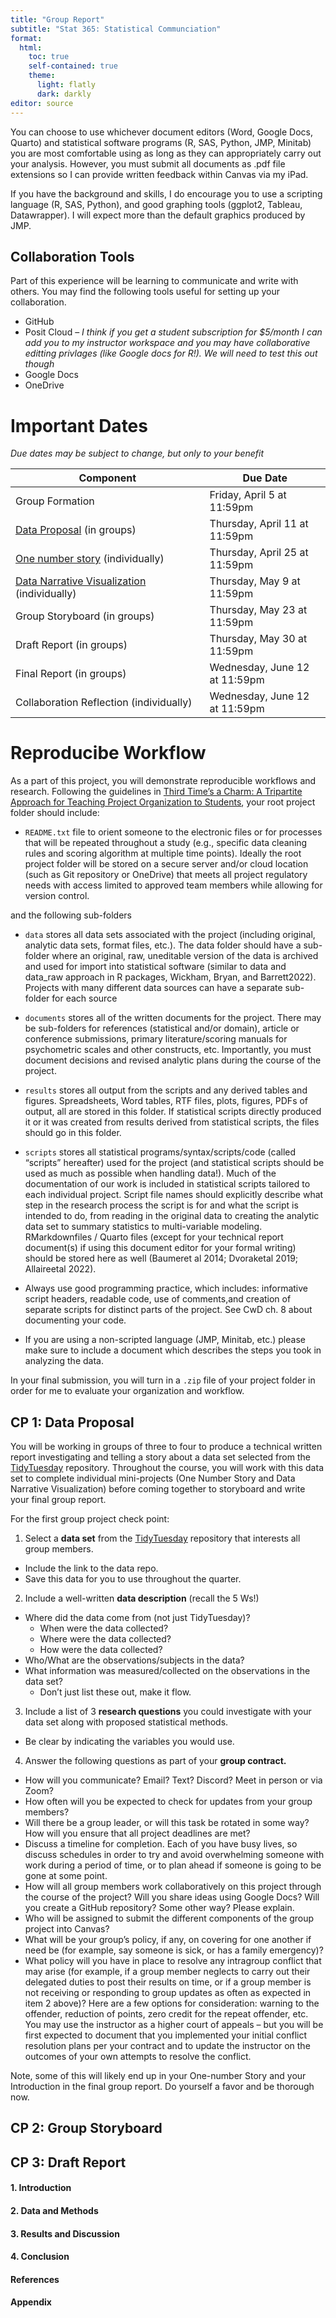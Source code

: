```yaml
---
title: "Group Report"
subtitle: "Stat 365: Statistical Communciation"
format: 
  html:
    toc: true
    self-contained: true
    theme:
      light: flatly
      dark: darkly
editor: source
---
```


::: callout-note
You can choose to use whichever document editors (Word, Google Docs, Quarto) and statistical software programs (R, SAS, Python, JMP, Minitab) you are most comfortable using as long as they can appropriately carry out your analysis. However, you must submit all documents as .pdf file extensions so I can provide written feedback within Canvas via my iPad.

If you have the background and skills, I do encourage you to use a scripting language (R, SAS, Python), and good graphing tools (ggplot2, Tableau, Datawrapper). I will expect more than the default graphics produced by JMP.
:::

::: callout-tip
## Collaboration Tools

Part of this experience will be learning to communicate and write with others. You may find the following tools useful for setting up your collaboration.

+ GitHub
+ Posit Cloud -- *I think if you get a student subscription for $5/month I can add you to my instructor workspace and you may have collaborative editting privlages (like Google docs for R!). We will need to test this out though*
+ Google Docs
+ OneDrive
:::


# Important Dates {.unnumbered}

*Due dates may be subject to change, but only to your benefit*

| Component                                       | Due Date                      |
|-------------------------------------------------|-------------------------------|
| Group Formation                                 | Friday, April 5 at 11:59pm    |
| [Data Proposal](#data-proposal) (in groups)     | Thursday, April 11 at 11:59pm |
| [One number story](https://earobinson95.github.io/stat365-calpoly/2024/97-mini-projects/01-one-number-story/one-number-story.html) (individually)             | Thursday, April 25 at 11:59pm |
| [Data Narrative Visualization](https://earobinson95.github.io/stat365-calpoly/2024/97-mini-projects/02-stand-alone-graphic/stand-alone-graphic.html) (individually) | Thursday, May 9 at 11:59pm    |
| Group Storyboard (in groups)                    | Thursday, May 23 at 11:59pm   |
| Draft Report (in groups)                        | Thursday, May 30 at 11:59pm   |
| Final Report (in groups)                        | Wednesday, June 12 at 11:59pm |
| Collaboration Reflection (individually)         | Wednesday, June 12 at 11:59pm |

# Reproducibe Workflow {.unnumbered}

As a part of this project, you will demonstrate reproducible workflows and research. Following the guidelines in [Third Time's a Charm: A Tripartite Approach for Teaching Project Organization to Students](https://amstat.tandfonline.com/doi/epdf/10.1080/26939169.2022.2118644?needAccess=true&role=button), your root project folder should include:

-   `README.txt` file to orient someone to the electronic files or for processes that will be repeated throughout a study (e.g., specific data cleaning rules and scoring algorithm at multiple time points). Ideally the root project folder will be stored on a secure server and/or cloud location (such as Git repository or OneDrive) that meets all project regulatory needs with access limited to approved team members while allowing for version control.

and the following sub-folders

-   `data` stores all data sets associated with the project (including original, analytic data sets, format files, etc.). The data folder should have a sub-folder where an original, raw, uneditable version of the data is archived and used for import into statistical software (similar to data and data_raw approach in R packages, Wickham, Bryan, and Barrett2022). Projects with many different data sources can have a separate sub-folder for each source

-   `documents` stores all of the written documents for the project. There may be sub-folders for references (statistical and/or domain), article or conference submissions, primary literature/scoring manuals for psychometric scales and other constructs, etc. Importantly, you must document decisions and revised analytic plans during the course of the project.

-   `results` stores all output from the scripts and any derived tables and figures. Spreadsheets, Word tables, RTF files, plots, figures, PDFs of output, all are stored in this folder. If statistical scripts directly produced it or it was created from results derived from statistical scripts, the files should go in this folder.

-   `scripts` stores all statistical programs/syntax/scripts/code (called "scripts" hereafter) used for the project (and statistical scripts should be used as much as possible when handling data!). Much of the documentation of our work is included in statistical scripts tailored to each individual project. Script file names should explicitly describe what step in the research process the script is for and what the script is intended to do, from reading in the original data to creating the analytic data set to summary statistics to multi-variable modeling. RMarkdownfiles / Quarto files (except for your technical report document(s) if using this document editor for your formal writing) should be stored here as well (Baumeret al 2014; Dvoraketal 2019; Allaireetal 2022).

-   Always use good programming practice, which includes: informative script headers, readable code, use of comments,and creation of separate scripts for distinct parts of the project. See CwD ch. 8 about documenting your code.

-   If you are using a non-scripted language (JMP, Minitab, etc.) please make sure to include a document which describes the steps you took in analyzing the data.

In your final submission, you will turn in a `.zip` file of your project folder in order for me to evaluate your organization and workflow.

## CP 1: Data Proposal {#data-proposal -}

You will be working in groups of three to four to produce a technical written report investigating and telling a story about a data set selected from the [TidyTuesday](https://github.com/rfordatascience/tidytuesday) repository. Throughout the course, you will work with this data set to complete individual mini-projects (One Number Story and Data Narrative Visualization) before coming together to storyboard and write your final group report.

For the first group project check point:

1. Select a **data set** from the [TidyTuesday](https://github.com/rfordatascience/tidytuesday) repository that interests all group members.
  + Include the link to the data repo.
  + Save this data for you to use throughout the quarter.
2. Include a well-written **data description** (recall the 5 Ws!)
  + Where did the data come from (not just TidyTuesday)?
    + When were the data collected?
    + Where were the data collected?
    + How were the data collected?
  + Who/What are the observations/subjects in the data?
  + What information was measured/collected on the observations in the data set?
    + Don't just list these out, make it flow.
3. Include a list of 3 **research questions** you could investigate with your data set along with proposed statistical methods. 
  + Be clear by indicating the variables you would use.
4. Answer the following questions as part of your **group contract.**
  + How will you communicate? Email? Text? Discord? Meet in person or via Zoom?
  + How often will you be expected to check for updates from your group members?
  + Will there be a group leader, or will this task be rotated in some way? How will you ensure that all project deadlines are met?
  + Discuss a timeline for completion. Each of you have busy lives, so discuss schedules in order to try and avoid overwhelming someone with work during a period of time, or to plan ahead if someone is going to be gone at some point.
  + How will all group members work collaboratively on this project through the course of the project? Will you share ideas using Google Docs? Will you create a GitHub repository? Some other way? Please explain.
  + Who will be assigned to submit the different components of the group project into Canvas?
  + What will be your group’s policy, if any, on covering for one another if need be (for example, say someone is sick, or has a family emergency)?
  + What policy will you have in place to resolve any intragroup conflict that may arise (for example, if a group member neglects to carry out their delegated duties to post their results on time, or if a group member is not receiving or responding to group updates as often as expected in item 2 above)?
Here are a few options for consideration: warning to the offender, reduction of points, zero credit for the repeat offender, etc.
You may use the instructor as a higher court of appeals – but you will be first expected to document that you implemented your initial conflict resolution plans per your contract and to update the instructor on the outcomes of your own attempts to resolve the conflict.

Note, some of this will likely end up in your One-number Story and your Introduction in the final group report. Do yourself a favor and be thorough now.

## CP 2: Group Storyboard {-}

## CP 3: Draft Report {-}

#### 1. Introduction

#### 2. Data and Methods

#### 3. Results and Discussion

#### 4. Conclusion

#### References {-}

#### Appendix {-}
